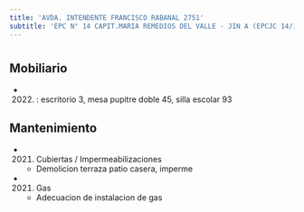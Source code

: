 ```yaml
---
title: 'AVDA. INTENDENTE FRANCISCO RABANAL 2751'
subtitle: 'EPC N° 14 CAPIT.MARIA REMEDIOS DEL VALLE - JIN A (EPCJC 14/19°)'
---
```


#


## Mobiliario

*  (2022) : escritorio 3, mesa pupitre doble 45, silla escolar 93 





## Mantenimiento

*  (2021) Cubiertas / Impermeabilizaciones 
    + Demolicion terraza patio casera, imperme

*  (2021) Gas 
    + Adecuacion de instalacion de gas



